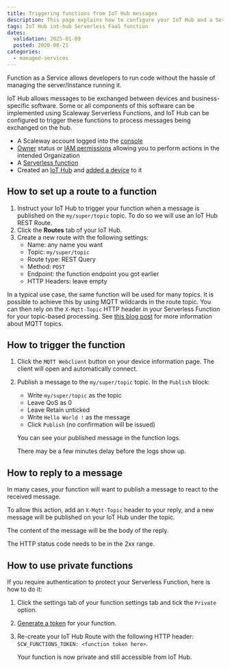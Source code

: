 ```yaml
---
title: Triggering functions from IoT Hub messages
description: This page explains how to configure your IoT Hub and a Serverless function to trigger the function when a message is published on the Hub.
tags: IoT Hub iot-hub Serverless FaaS function
dates:
  validation: 2025-01-09
  posted: 2020-08-21
categories:
  - managed-services
---
```



Function as a Service allows developers to run code without the hassle of managing the server/Instance running it.

IoT Hub allows messages to be exchanged between devices and business-specific software. Some or all components of this software can be implemented using Scaleway Serverless Functions, and IoT Hub can be configured to trigger these functions to process messages being exchanged on the hub.

<Requirements />

- A Scaleway account logged into the [console](https://console.scaleway.com)
- [Owner](/iam/concepts/#owner) status or [IAM permissions](/iam/concepts/#permission) allowing you to perform actions in the intended Organization
- A [Serverless function](/serverless-functions/how-to/create-a-function/)
- Created an [IoT Hub](/iot-hub/how-to/create-hub/) and [added a device](/iot-hub/how-to/add-device/) to it

## How to set up a route to a function

1. Instruct your IoT Hub to trigger your function when a message is published on the `my/super/topic` topic. To do so we will use an IoT Hub REST Route.
2. Click the **Routes** tab of your IoT Hub.
3. Create a new route with the following settings:
    - Name: any name you want
    - Topic: `my/super/topic`
    - Route type: REST Query
    - Method: `POST`
    - Endpoint: the function endpoint you got earlier
    - HTTP Headers: leave empty

In a typical use case, the same function will be used for many topics. It is possible to achieve this by using MQTT wildcards in the route topic. You can then rely on the `X-Mqtt-Topic` HTTP header in your Serverless Function for your topic-based processing. See [this blog post](https://www.scaleway.com/en/blog/scaleway-iot-hub-introduction-to-mqtt-topics/) for more information about MQTT topics.

## How to trigger the function

1. Click the `MQTT Webclient` button on your device information page. The client will open and automatically connect.
2. Publish a message to the `my/super/topic` topic. In the `Publish` block:
    - Write `my/super/topic` as the topic
    - Leave QoS as 0
    - Leave Retain unticked
    - Write `Hello World !` as the message
    - Click `Publish` (no confirmation will be issued)

    You can see your published message in the function logs.

    <Message type="note">
      There may be a few minutes delay before the logs show up.
    </Message>

## How to reply to a message

In many cases, your function will want to publish a message to react to the received message.

To allow this action, add an `X-Mqtt-Topic` header to your reply, and a new message will be published on your IoT Hub under the topic.

The content of the message will be the body of the reply.

<Message type="important">
  The HTTP status code needs to be in the 2xx range.
</Message>


## How to use private functions

If you require authentication to protect your Serverless Function, here is how to do it:

1. Click the settings tab of your function settings tab and tick the `Private` option.
2. [Generate a token](/serverless-functions/how-to/create-auth-token-from-console/) for your function.
3. Re-create your IoT Hub Route with the following HTTP header: `SCW_FUNCTIONS_TOKEN: <function token here>`.

    Your function is now private and still accessible from IoT Hub.


